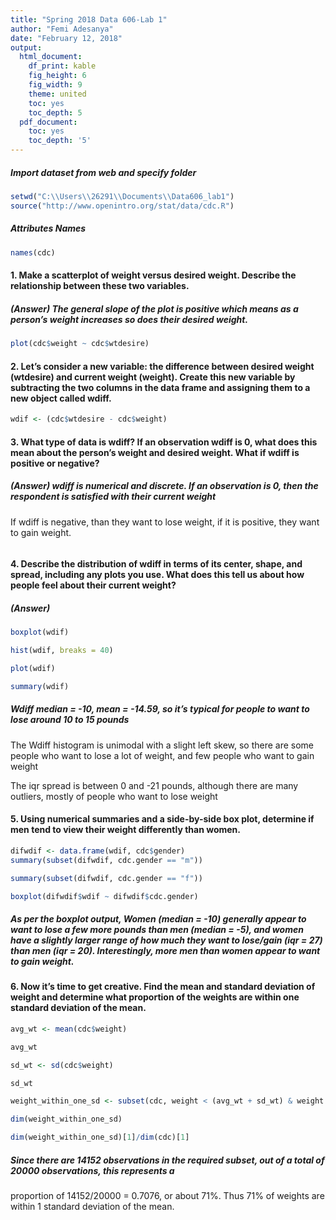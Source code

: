 ---
title: "Spring 2018 Data 606-Lab 1"
author: "Femi Adesanya"
date: "February 12, 2018"
output: 
  html_document:
    df_print: kable
    fig_height: 6
    fig_width: 9
    theme: united
    toc: yes
    toc_depth: 5
  pdf_document:
    toc: yes
    toc_depth: '5'
---

##### Import dataset from web and specify folder
```{r}
setwd("C:\\Users\\26291\\Documents\\Data606_lab1")
source("http://www.openintro.org/stat/data/cdc.R")
```


##### Attributes Names
```{r}
names(cdc)
```


#### 1. Make a scatterplot of weight versus desired weight. Describe the relationship between these two variables.

##### (Answer) The general slope of the plot is positive which means as a person's weight increases so does their desired weight.
```{r}
plot(cdc$weight ~ cdc$wtdesire)
```


#### 2. Let's consider a new variable: the difference between desired weight (wtdesire) and current weight (weight). Create this new variable by subtracting the two columns in the data frame and assigning them to a new object called wdiff.
```{r}
wdif <- (cdc$wtdesire - cdc$weight)
```

#### 3. What type of data is wdiff? If an observation wdiff is 0, what does this mean about the person's weight and desired weight. What if  wdiff is positive or negative?

##### (Answer) wdiff is numerical and discrete. If an observation is 0, then the respondent is satisfied with their current weight

If wdiff is negative, than they want to lose weight, if it is positive, they want to gain weight.

```{r}

```


#### 4. Describe the distribution of wdiff in terms of its center, shape, and spread, including any plots you use. What does this tell us about how people feel about their current weight?

##### (Answer) 
```{r}
boxplot(wdif)
```


```{r}
hist(wdif, breaks = 40)
```

```{r}
plot(wdif)
```

```{r}
summary(wdif)
```
##### Wdiff median = -10, mean = -14.59, so it's typical for people to want to lose around 10 to 15 pounds

The Wdiff histogram is unimodal with a slight left skew, so there are some people who want to lose a lot of weight, and few people who want to gain weight

The iqr spread is between 0 and -21 pounds, although there are many outliers, mostly of people who want to lose weight



#### 5. Using numerical summaries and a side-by-side box plot, determine if men tend to view their weight differently than women.
```{r}
difwdif <- data.frame(wdif, cdc$gender)
summary(subset(difwdif, cdc.gender == "m"))
```

```{r}
summary(subset(difwdif, cdc.gender == "f"))
```

```{r}
boxplot(difwdif$wdif ~ difwdif$cdc.gender)
```

##### As per the boxplot output, Women (median = -10) generally appear to want to lose a few more pounds than men (median = -5), and women have a slightly larger range of how much they want to lose/gain (iqr = 27) than men (iqr = 20). Interestingly, more men than women appear to want to gain weight.


#### 6. Now it's time to get creative. Find the mean and standard deviation of weight and determine what proportion of the weights are within one standard deviation of the mean.
```{r}
avg_wt <- mean(cdc$weight)
```


```{r}
avg_wt 
```

```{r}
sd_wt <- sd(cdc$weight)
```

```{r}
sd_wt
```

```{r}
weight_within_one_sd <- subset(cdc, weight < (avg_wt + sd_wt) & weight > (avg_wt - sd_wt))
```


```{r}
dim(weight_within_one_sd)
```



```{r}
dim(weight_within_one_sd)[1]/dim(cdc)[1]
```
##### Since there are 14152 observations in the required subset, out of a total of 20000 observations, this represents a
proportion of 14152/20000 = 0.7076, or about 71%. Thus 71% of weights are within 1 standard deviation of the
mean.
